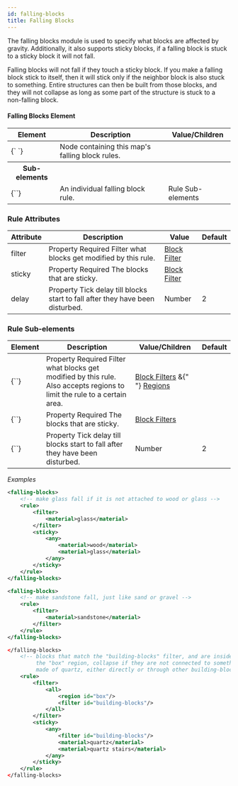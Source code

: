 ```yaml
---
id: falling-blocks
title: Falling Blocks
---
```


The falling blocks module is used to specify what blocks are affected by gravity. Additionally, it also supports sticky blocks, if a falling block is stuck to a sticky block it will not fall.

Falling blocks will not fall if they touch a sticky block. If you make a falling block stick to itself, then it will stick only if the neighbor block is also stuck to something. Entire structures can then be built from those blocks, and they will not collapse as long as some part of the structure is stuck to a non-falling block.

#### Falling Blocks Element

<div className="table-container">
  <table>
    <thead>
      <tr>
        <th>Element</th>
        <th>Description</th>
        <th>Value/Children</th>
      </tr>
    </thead>
    <tbody>
      <tr>
        <td>
          <label>{`<falling-blocks> </falling-blocks>`}</label>
        </td>
        <td>Node containing this map's falling block rules.</td>
        <td></td>
      </tr>
      <tr>
        <th>Sub-elements</th>
        <th />
        <th />
      </tr>
      <tr>
        <td>
          <label>{`<rule>`}</label>
        </td>
        <td>An individual falling block rule.</td>
        <td>
          <span className="badge badge--secondary">Rule Sub-elements</span>
        </td>
      </tr>
    </tbody>
  </table>
</div>

### Rule Attributes

<div className="table-container">
  <table>
    <thead>
      <tr>
        <th>Attribute</th>
        <th>Description</th>
        <th>Value</th>
        <th>Default</th>
      </tr>
    </thead>
    <tbody>
      <tr>
        <td>
          <label>filter</label>
        </td>
        <td>
          <span
            className="badge badge--secondary"
            title="Can be either this attribute or a sub-element."
          >
            Property
          </span>
          <span className="badge badge--danger">Required</span>
          Filter what blocks get modified by this rule.
        </td>
        <td>
          <a href="/docs/modules/mechanics/filters">Block Filter</a>
        </td>
        <td />
      </tr>
      <tr>
        <td>
          <label>sticky</label>
        </td>
        <td>
          <span
            className="badge badge--secondary"
            title="Can be either this attribute or a sub-element."
          >
            Property
          </span>
          <span className="badge badge--danger">Required</span>
          The blocks that are sticky.
        </td>
        <td>
          <a href="/docs/modules/mechanics/filters">Block Filter</a>
        </td>
        <td />
      </tr>
      <tr>
        <td>
          <label>delay</label>
        </td>
        <td>
          <span
            className="badge badge--secondary"
            title="Can be either this attribute or a sub-element."
          >
            Property
          </span>
          Tick delay till blocks start to fall after they have been disturbed.
        </td>
        <td>
          <span className="badge badge--primary">Number</span>
        </td>
        <td>2</td>
      </tr>
    </tbody>
  </table>
</div>

### Rule Sub-elements

<div className="table-container">
  <table>
    <thead>
      <tr>
        <th>Element</th>
        <th>Description</th>
        <th>Value/Children</th>
        <th>Default</th>
      </tr>
    </thead>
    <tbody>
      <tr>
        <td>
          <label>{`<filter>`}</label>
        </td>
        <td>
          <span
            className="badge badge--secondary"
            title="Can be either this sub-element or an attribute."
          >
            Property
          </span>
          <span className="badge badge--danger">Required</span>
          Filter what blocks get modified by this rule.
          <br />
          Also accepts regions to limit the rule to a certain area.
        </td>
        <td>
          <a href="/docs/modules/mechanics/filters">Block Filters</a> &{" "}
          <a href="/docs/modules/mechanics/regions">Regions</a>
        </td>
        <td></td>
      </tr>
      <tr>
        <td>
          <label>{`<sticky>`}</label>
        </td>
        <td>
          <span
            className="badge badge--secondary"
            title="Can be either this sub-element or an attribute."
          >
            Property
          </span>
          <span className="badge badge--danger">Required</span>
          The blocks that are sticky.
        </td>
        <td>
          <a href="/docs/modules/mechanics/filters">Block Filters</a>
        </td>
        <td></td>
      </tr>
      <tr>
        <td>
          <label>{`<delay>`}</label>
        </td>
        <td>
          <span
            className="badge badge--secondary"
            title="Can be either this sub-element or an attribute."
          >
            Property
          </span>
          Tick delay till blocks start to fall after they have been disturbed.
        </td>
        <td>
          <span className="badge badge--primary">Number</span>
        </td>
        <td>2</td>
      </tr>
    </tbody>
  </table>
</div>

_Examples_

```xml
<falling-blocks>
    <!-- make glass fall if it is not attached to wood or glass -->
    <rule>
        <filter>
            <material>glass</material>
        </filter>
        <sticky>
            <any>
                <material>wood</material>
                <material>glass</material>
            </any>
        </sticky>
    </rule>
</falling-blocks>
```

```xml
<falling-blocks>
    <!-- make sandstone fall, just like sand or gravel -->
    <rule>
        <filter>
            <material>sandstone</material>
        </filter>
    </rule>
</falling-blocks>
```

```xml
</falling-blocks>
    <!-- blocks that match the "building-blocks" filter, and are inside
         the "box" region, collapse if they are not connected to something
         made of quartz, either directly or through other building-blocks -->
    <rule>
        <filter>
            <all>
                <region id="box"/>
                <filter id="building-blocks"/>
            </all>
        </filter>
        <sticky>
            <any>
                <filter id="building-blocks"/>
                <material>quartz</material>
                <material>quartz stairs</material>
            </any>
        </sticky>
    </rule>
</falling-blocks>
```
